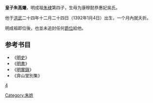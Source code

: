 '''皇子朱高爔'''{{BD|1392年|1月18日|1392年||catIdx=Z朱}}，明成祖[[朱棣|朱棣]]第四子，生母为康穆懿恭惠妃吳氏。

他于[[洪武|洪武]]二十四年十二月二十四日（1392年1月4日）出生，一个月內就夭折。

明成祖即位後，也並未追封任何[[爵位|爵位]]給他。

==参考书目==
*《[[明史|明史]]》
*《[[明書|明書]]》
*《[[明實錄|明實錄]]》
*《弇山堂別集》
[[category:明成祖皇子|4]]
[[Category:朱姓|Category:朱姓]]